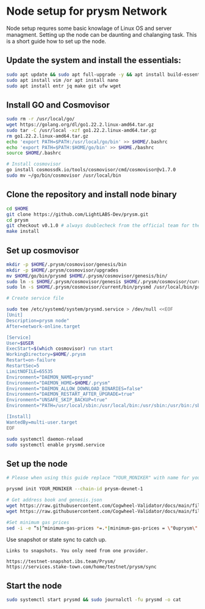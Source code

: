 
# Node setup for prysm Network

Node setup requres some basic knowlage of Linux OS and server managment. Setting up the node
can be daunting and chalanging task. This is a short guide how to set up the node.

## Update the system and install the essentials:

```bash
sudo apt update && sudo apt full-upgrade -y && apt install build-essential 
sudo apt install vim /or apt install nano 
sudo apt install entr jq make git ufw wget 
```

## Install GO and Cosmovisor

```bash
sudo rm -r /usr/local/go/
wget https://golang.org/dl/go1.22.2.linux-amd64.tar.gz
sudo tar -C /usr/local -xzf go1.22.2.linux-amd64.tar.gz
rm go1.22.2.linux-amd64.tar.gz
echo 'export PATH=$PATH:/usr/local/go/bin' >> $HOME/.bashrc
echo 'export PATH=$PATH:$HOME/go/bin' >> $HOME./bashrc
source $HOME/.bashrc

# Install cosmovisor
go install cosmossdk.io/tools/cosmovisor/cmd/cosmovisor@v1.7.0
sudo mv ~/go/bin/cosmovisor /usr/local/bin
```

## Clone the repository and install node binary

```bash
cd $HOME 
git clone https://github.com/LightLABS-Dev/prysm.git
cd prysm 
git checkout v0.1.0 # always doublecheck from the official team for the right version
make install
```

## Set up cosmovisor

```bash 
mkdir -p $HOME/.prysm/cosmovisor/genesis/bin
mkdir -p $HOME/.prysm/cosmovisor/upgrades
mv $HOME/go/bin/prysmd $HOME/.prysm/cosmovisor/genesis/bin/
sudo ln -s $HOME/.prysm/cosmovisor/genesis $HOME/.prysm/cosmovisor/current -f
sudo ln -s $HOME/.prysm/cosmovisor/current/bin/prysmd /usr/local/bin/prysmd -f

# Create service file

sudo tee /etc/systemd/system/prysmd.service > /dev/null <<EOF
[Unit]
Description=prysm node"
After=network-online.target

[Service]
User=$USER
ExecStart=$(which cosmovisor) run start
WorkingDirectory=$HOME/.prysm
Restart=on-failure 
RestartSec=5
LimitNOFILE=65535
Environment="DAEMON_NAME=prysmd"
Environment="DAEMON_HOME=$HOME/.prysm"
Environment="DAEMON_ALLOW_DOWNLOAD_BINARIES=false"
Environment="DAEMON_RESTART_AFTER_UPGRADE=true"
Environment="UNSAFE_SKIP_BACKUP=true"
Environment="PATH=/usr/local/sbin:/usr/local/bin:/usr/sbin:/usr/bin:/sbin:/bin:/usr/games:/usr/local/games:/snap/bin:$HOME/.prysm/cosmovisor/current/bin"

[Install]
WantedBy=multi-user.target
EOF

sudo systemctl daemon-reload
sudo systemctl enable prysmd.service
```

## Set up the node 

```bash
# Please when using this guide replace “YOUR_MONIKER" with name for your node.

prysmd init YOUR_MONIKER --chain-id prysm-devnet-1

# Get address book and genesis.json
wget https://raw.githubusercontent.com/Cogwheel-Validator/docs/main/files/prysm-testnet/genesis.json -O $HOME/.prysm/config/genesis.json
wget https://raw.githubusercontent.com/Cogwheel-Validator/docs/main/files/prysm-testnet/addrbook.json -O $HOME/.prysm/config/addrbook.json

#Set minimum gas prices
sed -i -e “s|^minimum-gas-prices *=.*|minimum-gas-prices = \"0uprysm\"|" $HOME/.prysm/config/app.toml
```

Use snapshot or state sync to catch up.
``` 
Links to snapshots. You only need from one provider.

https://testnet-snapshot.ibs.team/Prysm/
https://services.stake-town.com/home/testnet/prysm/sync
```

## Start the node

```bash
sudo systemctl start prysmd && sudo journalctl -fu prysmd -o cat
```